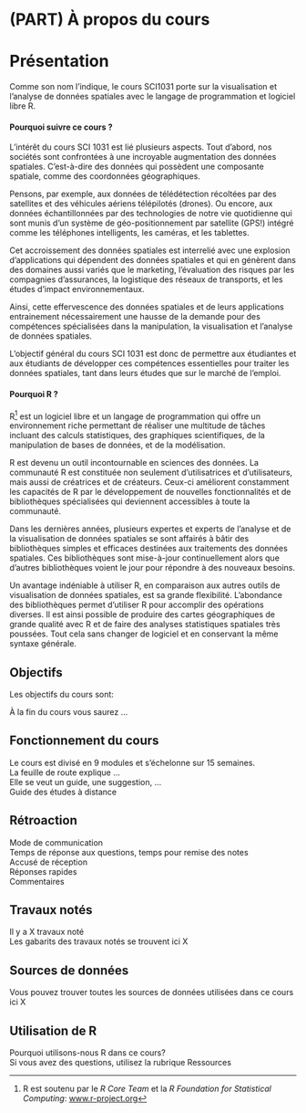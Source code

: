 \mainmatter



# (PART) À propos du cours {-}
# Présentation {-}

Comme son nom l’indique, le cours SCI1031 porte sur la visualisation et l’analyse de données spatiales avec le langage de programmation et logiciel libre R.

#### Pourquoi suivre ce cours ? {-}

L’intérêt du cours SCI 1031 est lié plusieurs aspects. Tout d’abord, nos sociétés sont confrontées à une incroyable augmentation des données spatiales. C’est-à-dire des données qui possèdent une composante spatiale, comme des coordonnées géographiques. 

Pensons, par exemple, aux données de télédétection récoltées par des satellites et des véhicules aériens télépilotés (drones). Ou encore, aux données échantillonnées par des technologies de notre vie quotidienne qui sont munis d’un système de géo-positionnement par satellite (GPS!) intégré comme les téléphones intelligents, les caméras, et les tablettes.  

Cet accroissement des données spatiales est interrelié avec une explosion d’applications qui dépendent des données spatiales et qui en génèrent dans des domaines aussi variés que le marketing, l’évaluation des risques par les compagnies d’assurances, la logistique des réseaux de transports, et les études d’impact environnementaux. 

Ainsi, cette effervescence des données spatiales et de leurs applications entrainement nécessairement une hausse de la demande pour des compétences spécialisées dans la manipulation, la visualisation et l’analyse de données spatiales. 

L’objectif général du cours SCI 1031 est donc de permettre aux étudiantes et aux étudiants de développer ces compétences essentielles pour traiter les données spatiales, tant dans leurs études que sur le marché de l’emploi.


#### Pourquoi R ? {-}

R^[R est soutenu par le *R Core Team* et la *R Foundation for Statistical Computing*: [www.r-project.org](www.r-project.org)] est un logiciel libre et un langage de programmation qui offre un environnement riche permettant de réaliser une multitude de tâches incluant des calculs statistiques, des graphiques scientifiques, de la manipulation de bases de données, et de la modélisation. 

R est devenu un outil incontournable en sciences des données. La communauté R est constituée non seulement d’utilisatrices et d’utilisateurs, mais aussi de créatrices et de créateurs. Ceux-ci améliorent constamment les capacités de R par le développement de nouvelles fonctionnalités et de bibliothèques spécialisées qui deviennent accessibles à toute la communauté.

Dans les dernières années, plusieurs expertes et experts de l’analyse et de la visualisation de données spatiales se sont affairés à bâtir des bibliothèques simples et efficaces destinées aux traitements des données spatiales.  Ces bibliothèques sont mise-à-jour continuellement alors que d’autres bibliothèques voient le jour pour répondre à des nouveaux besoins.

Un avantage indéniable à utiliser R, en comparaison aux autres outils de visualisation de données spatiales, est sa grande flexibilité.  L’abondance des bibliothèques permet d’utiliser R pour accomplir des opérations diverses. Il est ainsi possible de produire des cartes géographiques de grande qualité avec R et de faire des analyses statistiques spatiales très poussées. Tout cela sans changer de logiciel et en conservant la même syntaxe générale. 



## Objectifs {-}

Les objectifs du cours sont:  

À la fin du cours vous saurez ...  


## Fonctionnement du cours {-}

Le cours est divisé en 9 modules et s'échelonne sur 15 semaines.  
La feuille de route explique ...  
Elle se veut un guide, une suggestion, ...  
Guide des études à distance

## Rétroaction {-}
Mode de communication  
Temps de réponse aux questions, temps pour remise des notes  
Accusé de réception  
Réponses rapides  
Commentaires  

## Travaux notés {-}
Il y a X travaux noté  
Les gabarits des travaux notés se trouvent ici X  

## Sources de données {-}
Vous pouvez trouver toutes les sources de données utilisées dans ce cours ici X  

## Utilisation de R {-}
Pourquoi utilisons-nous R dans ce cours?  
Si vous avez des questions, utilisez la rubrique Ressources  
